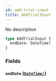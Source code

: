```yaml
---
id: add-trial-input
title: AddTrialInput
---
```


No description

```graphql
type AddTrialInput {
  endDate: DateTime!
}
```

### Fields

#### `endDate` ([`DateTime!`](/docs/graphql/scalars/date-time))
